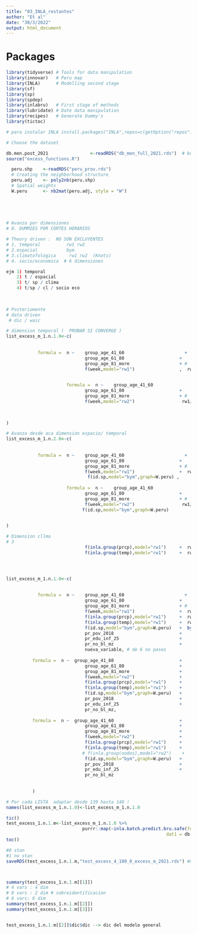 ```yaml
---
title: "03_INLA_restantes"
author: "Et al"
date: "30/3/2022"
output: html_document
---
```



# Packages 

```r

library(tidyverse) # Tools for data manipulation 
library(innovar)   # Peru map 
library(INLA)      # Modelling second stage 
library(sf)
library(sp)
library(spdep)
library(inlabru)   # First stage of methods
library(lubridate) # Date data manipulation 
library(recipes)   # Generate Dummy's 
library(tictoc)

# para instalar INLA install.packages("INLA",repos=c(getOption("repos"),INLA="https://inla.r-inla-download.org/R/stable"), dep=TRUE) 

```



```r
# Choose the dataset 

db.men.post_2021                <-readRDS("db_men_full_2021.rds")  # bd men 2020  and women 2020 ( Jesus )      | men 2021   / women 2021 (Braulio)
source("excess_functions.R")

  peru.shp    <-readRDS("peru_prov.rds")
  # Creating the neighborhood structure 
  peru.adj    <- poly2nb(peru.shp)
  # Spatial weights
  W.peru      <- nb2mat(peru.adj, style = "W") 
  
  
 


# Avanza por dimensiones
# 0. DUMMIES POR CORTES HORARIOS 

# Theory driven :  NO SON EXCLUYENTES 
# 1. temporal          rw1 rw2    
# 2.espacial           bym
# 3.climatofologica     rw1 rw2  (Knots)
# 4. socio/economica  # 6 dimensiones 

ejm 1) temporal
    2) t / espacial 
    3) t/ sp / clima 
    4) t/sp / cl / socio eco
    
    

# Posteriomente
# data driven 
 # dic / waic

# dimension temporal (  PROBAR SI CONVERGE )
list_excess_m_1.n.1.0<-c( 
  
  
            formula =  n ~    group_age_41_60                       +
                              group_age_61_80                     +
                              group_age_81_more                   + #  O MOVER 
                              f(week,model="rw1")                 ,  rw1/rw2  

                              
                       formula =  n ~    group_age_41_60                       +
                              group_age_61_80                     +
                              group_age_81_more                   + #  NO MOVER 
                              f(week,model="rw2")                  rw1/rw2  # NO DEJAR COMA AL FINAL
                   
                  

)

# Avanza desde aca dimension espacio/ temporal 
list_excess_m_1.n.2.0<-c( 
  
  
            formula =  n ~    group_age_41_60                       +
                              group_age_61_80                     +
                              group_age_81_more                   + #  O MOVER 
                              f(week,model="rw1")                 +  rw1/rw2  
                               f(id.sp,model="bym",graph=W.peru) ,
                                                           
                       formula =  n ~    group_age_41_60                       +
                              group_age_61_80                     +
                              group_age_81_more                   + #  NO MOVER 
                              f(week,model="rw2")                  rw1/rw2  # NO DEJAR COMA AL FINAL
                             f(id.sp,model="bym",graph=W.peru) 
                  

)

# Dimension cllma 
# 3 
                              f(inla.group(prcp),model="rw1")     +  rw1/rw2
                              f(inla.group(temp),model="rw1")     +  rw1/rw2




list_excess_m_1.n.1.0<-c( 
  
  
            formula =  n ~    group_age_41_60                       +
                              group_age_61_80                     +
                              group_age_81_more                   + #  NO MOVER 
                              f(week,model="rw1")                 +  rw1/rw2
                              f(inla.group(prcp),model="rw1")     +  rw1/rw2
                              f(inla.group(temp),model="rw1")     +  rw1/rw2
                              f(id.sp,model="bym",graph=W.peru)   +  bym                  (/ besagproper)
                              pr_pov_2018                         +
                              pr_edu_inf_25                       +
                              pr_no_bl_mz                         +
                              nueva_variable, # de 6 no pases 
   
          formula =  n ~  group_age_41_60                         +
                              group_age_61_80                     +
                              group_age_81_more                   +
                              f(week,model="rw2")                 +
                              f(inla.group(prcp),model="rw1")     +
                              f(inla.group(temp),model="rw1")     +
                              f(id.sp,model="bym",graph=W.peru)   + 
                              pr_pov_2018                         +
                              pr_edu_inf_25                       +
                              pr_no_bl_mz,
          
          formula =  n ~  group_age_41_60                         +
                              group_age_61_80                     +
                              group_age_81_more                   +
                              f(week,model="rw2")                 +
                              f(inla.group(prcp),model="rw1")     +
                              f(inla.group(temp),model="rw1")     +
                             # f(inla.group(nodos),model="rw2")    +
                              f(id.sp,model="bym",graph=W.peru)   +
                              pr_pov_2018                         +
                              pr_edu_inf_25                       +
                              pr_no_bl_mz
        
          
          )

# Por cada LISTA  adaptar desde 139 hasta 148 ! 
names(list_excess_m_1.n.1.0)<-list_excess_m_1.n.1.0

tic()
test_excess_1.n.1.m<-list_excess_m_1.n.1.0 %>% 
                             purrr::map(~inla.batch.predict.bru.safe(formula = .,
                                                             dat1 = db.men.post_2021)) # men women
toc()

#0 stan
#1 no stan
saveRDS(test_excess_1.n.1.m,"test_excess_4_100_0_excess_m_2021.rds") #m for men / wm for women



summary(test_excess_1.n.1.m[[1]])
# 4 vars : 4 dim
# 8 vars : 2 dim # sobreidentificacion
# 6 vars: 6 dim 
summary(test_excess_1.n.1.m[[2]])
summary(test_excess_1.n.1.m[[3]])


test_excess_1.n.1.m[[2]]$dic$dic --> dic del modelo general 



```

